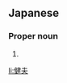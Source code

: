 ==Japanese==
{{ja-kanjitab|たて|お}}

===Proper noun===
{{ja-pos|たてお|proper}}

# {{given name|male|lang=ja|sort=たてお}}

[[li:健夫]]